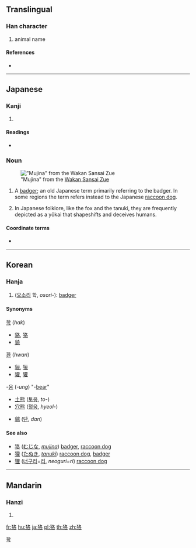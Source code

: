 {{also|貉}}
==Translingual==

===Han character===
{{Han char|rn=94|rad=犬|as=06|sn=9|four=|canj=KHHER}}

# animal name

====References====
* {{Han ref|kx=0710.060|dkj=20366|dj=1122.120|hdz=21345.060|uh=72E2|ud=29410}}

----

==Japanese==

===Kanji===
{{ja-kanji|grade=|rs=犬06|style=s|kyu=貉}}

# {{defn|lang=ja|sort=犬06}}

====Readings====
* {{ja-readings|kanon=[[かく]] (kaku)|kun=[[むじな]] ([[w:mujina|mujina]])}}

===Noun===
{{ja-noun|むじな|ムジナ}}
[[File:Ryoan Mujina.jpg|thumb|"Mujina" from the [[w:Wakan Sansai Zue|Wakan Sansai Zue]]]]

# A [[badger]]; an old Japanese term primarily referring to the badger. In some regions the term refers instead to the Japanese [[raccoon dog]].
# {{label|ja|mythology|sort=むじな}} In Japanese folklore, like the fox and the tanuki, they are frequently depicted as a yōkai that shapeshifts and deceives humans.

====Coordinate terms====
* {{ja-r|狸|たぬき}}

----

==Korean==

===Hanja===
{{ko-hanja|hangeul=학|eumhun=|rv=hak|mr=hak|y=hak}}

# ([[오소리]] 학, ''osori-''): [[badger]]

====Synonyms====
{{top3}}
; [[학]] (''hak'')
* [[貉]], [[狢]]
* [[貈]]
{{mid3}}
; [[환]] (''hwan'')
* [[貆]], [[狟]]
* [[貛]], [[獾]]
{{mid3}}
; -[[웅]] (''-ung'') "-[[bear]]"
* [[土熊]] ([[토웅]], ''to-'')
* [[穴熊]] ([[혈웅]], ''hyeol-'')
{{bottom}}
* [[貒]] ([[단]], ''dan'')

====See also====
* [[#Japanese|狢]] ([[むじな]], ''[[w:mujina|mujina]]'') [[badger]], [[raccoon dog]]
* [[狸#Japanese|狸]] ([[たぬき]], ''[[w:tanuki#Name|tanuki]]'') [[raccoon dog]], [[badger]]
* [[狸#Korean|狸]] ([[너구리]]=[[리]], ''neoguri=ri'') [[raccoon dog]]

[[Category:Hanja readings|학]]

----

==Mandarin==

===Hanzi===
{{cmn-hanzi|pin=[[hé]] ([[he2]]), [[xún]] ([[xun2]])|wg=ho<sup>2</sup>, hsün<sup>2</sup>}}

# {{defn|lang=cmn|sort=犬06}}

[[fr:狢]]
[[hu:狢]]
[[ja:狢]]
[[pl:狢]]
[[th:狢]]
[[zh:狢]]